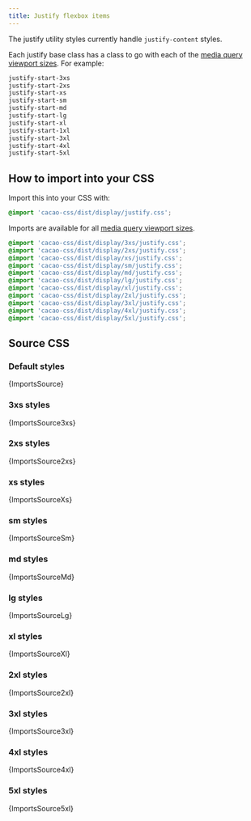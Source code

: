 ```yaml
---
title: Justify flexbox items
---
```


The justify utility styles currently handle `justify-content` styles.

Each justify base class has a class to go with each of the [media query viewport sizes](/styles/media#viewport-media-queries). For example:

```css
justify-start-3xs
justify-start-2xs
justify-start-xs
justify-start-sm
justify-start-md
justify-start-lg
justify-start-xl
justify-start-1xl
justify-start-3xl
justify-start-4xl
justify-start-5xl
```

## How to import into your CSS

Import this into your CSS with:

```css
@import 'cacao-css/dist/display/justify.css';
```

Imports are available for all [media query viewport sizes](/styles/media#viewport-media-queries).

```css
@import 'cacao-css/dist/display/3xs/justify.css';
@import 'cacao-css/dist/display/2xs/justify.css';
@import 'cacao-css/dist/display/xs/justify.css';
@import 'cacao-css/dist/display/sm/justify.css';
@import 'cacao-css/dist/display/md/justify.css';
@import 'cacao-css/dist/display/lg/justify.css';
@import 'cacao-css/dist/display/xl/justify.css';
@import 'cacao-css/dist/display/2xl/justify.css';
@import 'cacao-css/dist/display/3xl/justify.css';
@import 'cacao-css/dist/display/4xl/justify.css';
@import 'cacao-css/dist/display/5xl/justify.css';
```

## Source CSS

<!-- markdownlint-disable -->

### Default styles

<CodeBlock language="css" title="display/justify.css">{ImportsSource}</CodeBlock>

### 3xs styles

<CodeBlock language="css" title="display/3xs/justify.css">{ImportsSource3xs}</CodeBlock>

### 2xs styles

<CodeBlock language="css" title="display/2xs/justify.css">{ImportsSource2xs}</CodeBlock>

### xs styles

<CodeBlock language="css" title="display/xs/justify.css">{ImportsSourceXs}</CodeBlock>

### sm styles

<CodeBlock language="css" title="display/sm/justify.css">{ImportsSourceSm}</CodeBlock>

### md styles

<CodeBlock language="css" title="display/md/justify.css">{ImportsSourceMd}</CodeBlock>

### lg styles

<CodeBlock language="css" title="display/lg/justify.css">{ImportsSourceLg}</CodeBlock>

### xl styles

<CodeBlock language="css" title="display/xl/justify.css">{ImportsSourceXl}</CodeBlock>

### 2xl styles

<CodeBlock language="css" title="display/2xl/justify.css">{ImportsSource2xl}</CodeBlock>

### 3xl styles

<CodeBlock language="css" title="display/3xl/justify.css">{ImportsSource3xl}</CodeBlock>

### 4xl styles

<CodeBlock language="css" title="display/4xl/justify.css">{ImportsSource4xl}</CodeBlock>

### 5xl styles

<CodeBlock language="css" title="display/5xl/justify.css">{ImportsSource5xl}</CodeBlock>
